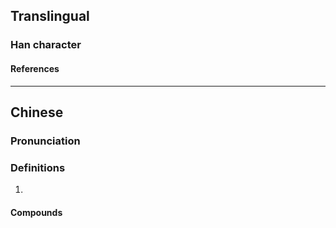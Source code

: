{{character info}}
==Translingual==

===Han character===
{{Han char|rn=30|rad=口|as=08|sn=11|four=63081|canj=RJMO|ids=⿰口定}}

====References====
{{Han ref|kx=0196.261|hdz=10646.050|uh=5576}}

----

==Chinese==
{{zh-forms}}

===Pronunciation===
{{zh-pron
|m=dìng
|c=ding6
}}

===Definitions===
{{zh-hanzi}}

# {{zh-used2|t}}

====Compounds====
{{zh-der|吡啶|菲啶|蝶啶|嘧啶|吖啶|吖丁啶|萘啶|哌啶}}